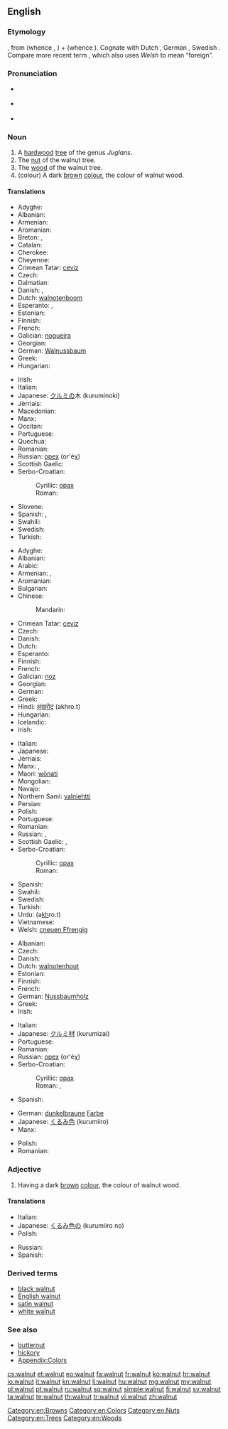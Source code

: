 {{wikipedia}}
{{wikibooks|Cookbook:Walnut|Walnut}}
==English==

===Etymology===
{{etyl|ang}} {{term|walhhnutu|lang=ang}}, from {{etyl|gem-pro|en}} {{recons|walhaz||Celt, Roman, foreigner|lang=gem-pro}} (whence {{term|Walloon|lang=en}}, {{term|Welsh|lang=en}}) + {{recons|hnutuz|lang=gem-pro}} (whence {{term|nut|lang=en}}).  Cognate with Dutch {{term|walnoot|lang=nl}}, German {{term|Walnuss|lang=de}}, Swedish {{term|valnöt|lang=sv}}. Compare more recent term {{term|Welsh onion|lang=en}}, which also uses ''Welsh'' to mean “foreign”.

===Pronunciation===
* {{a|US}} {{IPA|/ˈwɑlnət/}}
* {{a|UK}} {{IPA|/ˈwɔːlnʌt/}}
* {{audio|en-us-walnut.ogg|Audio (US)}}

===Noun===
{{en-noun}}

# A [[hardwood]] [[tree]] of the genus ''Juglans''.
# The [[nut]] of the walnut tree.
# The [[wood]] of the walnut tree.
# (colour) A dark [[brown]] [[colour]], the colour of walnut wood.
#: {{color panel|3E2A16}}

====Translations====
{{trans-top|tree}}
* Adyghe: {{tø|ady|дэ|tr=da}}
* Albanian: {{t+|sq|arrë}}
* Armenian: {{t-|hy|ընկուզենի|tr=ënkuzeni}}
* Aromanian: {{t-|rup|nuc|m}}
* Breton: {{t+|br|kraoñenn|f}}, {{t-|br|gwezenn-graoñ|f}}
* Catalan: {{t-|ca|noguera|f}}
* Cherokee: {{t-|chr|ᏎᏗ|tr=sedi|sc=Cher}}
* Cheyenne: {{tø|chy|otaesémenôtse}}
* Crimean Tatar: [[ceviz]]
* Czech: {{t-|cs|ořešák|m}}
* Dalmatian: {{tø|dlm|nochiera|f}}
* Danish: {{t-|da|valnøddetræ|n}}, {{t+|da|valnød|c}}
* Dutch: [[walnotenboom]] {{m}}
* Esperanto: {{t-|eo|juglandujo}}, {{t-|eo|juglandarbo}}
* Estonian: {{t-|et|pähklipuu}}
* Finnish: {{t+|fi|pähkinäpuu}}
* French: {{t+|fr|noyer|m}}
* Galician: [[nogueira]] {{f}}
* Georgian: {{t-|ka|კაკალი|sc=Geor|tr=kakali}}
* German: [[Walnussbaum]] {{m}}
* Greek: {{t+|el|καρυδιά|f|tr=karydiá}}
* Hungarian: {{t+|hu|diófa}}
{{trans-mid}}
* Irish: {{t-|ga|crann gallchnó|m}}
* Italian: {{t+|it|noce|m}}
* Japanese: [[クルミ]]の木 (kuruminoki)
* Jèrriais: {{tø|roa-jer|nouoyi|m}}
* Macedonian: {{t-|mk|орев|m|tr=órev}}
* Manx: {{t-|gv|billey galchro}}
* Occitan: {{t+|oc|noguièr}}
* Portuguese: {{t+|pt|nogueira|f}}
* Quechua: {{t-|qu|tuqti}}
* Romanian: {{t+|ro|nuc|m}}
* Russian: [[орех]] (or'éχ) {{m}}
* Scottish Gaelic: {{t-|gd|crann ghall-chnò|m}}
* Serbo-Croatian:
*: Cyrillic: [[орах#Serbo-Croatian|орах]] {{m}}
*: Roman: {{t-|sh|orah|m|alt=òrah}}
* Slovene: {{t+|sl|oreh|m}}
* Spanish: {{t+|es|nogal|m}}, {{t-|es|noguera|f}}
* Swahili: {{t-|sw|mjozi}}
* Swedish: {{t-|sv|valnötsträ|n}}
* Turkish: {{t+|tr|ceviz}}
{{trans-bottom}}

{{trans-top|nut}}
* Adyghe: {{tø|ady|дэ|tr=da}}
* Albanian: {{t+|sq|arrë}}
* Arabic: {{qualifier|collective}} {{t-|ar|جوز|tr=jawz}}
* Armenian: {{t-|hy|պոպոք|tr=popok'}}, {{t-|hy|ընկույզ|tr=ënkuyz}}
* Aromanian: {{t-|rup|nucã|f}}
* Bulgarian: {{t+|bg|орех|m}}
* Chinese:
*: Mandarin: {{t|cmn|核桃|tr=hétao|sc=Hant}}
* Crimean Tatar: [[ceviz]]
* Czech: {{t-|cs|vlašský ořech|m}}
* Danish: {{t+|da|valnød|c}}
* Dutch: {{t+|nl|walnoot|m}}
* Esperanto: {{t-|eo|juglando}}
* Finnish: {{t+|fi|saksanpähkinä}}
* French: {{t+|fr|noix|f}}
* Galician: [[noz]] {{f}}
* Georgian: {{t-|ka|ნიგოზი|sc=Geor|tr=nigozi}}
* German: {{t+|de|Walnuss|f}}
* Greek: {{t+|el|καρύδι|n|tr=karýdi}}
* Hindi: [[अखरोट]] (akhro.t) {{m}}
* Hungarian: {{t+|hu|dió}}
* Icelandic: {{t-|is|valhneta|f}}
* Irish: {{t-|ga|gallchnó}}
{{trans-mid}}
* Italian: {{t+|it|noce|f}}
* Japanese: {{t-|ja|クルミ|tr=kurumi}}
* Jèrriais: {{tø|roa-jer|nouoyi|m}}
* Manx: {{t-|gv|cro frangagh}}, {{t-|gv|galchro}}
* Maori: [[wōnati]]
* Mongolian: {{t|mn|грек самар |sc=Cyrl}}
* Navajo: {{tø|nv|haʼałtsédii}}
* Northern Sami: [[valniehtti]]
* Persian: {{t+|fa|گردو}}
* Polish: {{t-|pl|orzech włoski}}
* Portuguese: {{t+|pt|noz|f}}
* Romanian: {{t+|ro|nucă|f}}
* Russian: {{t-|ru|грецкий орех|m|tr=gréckij oréx}}, {{t+|ru|орех|m|tr=oréx}}
* Scottish Gaelic: {{t-|gd|cnò Fhrangach|f}}, {{t-|gd|gall-chnò|f}}
* Serbo-Croatian:
*: Cyrillic: [[орах#Serbo-Croatian|орах]] {{m}}
*: Roman: {{t-|sh|orah|m|alt=òrah}}
* Spanish: {{t+|es|nuez|f}}
* Swahili: {{t-|sw|jozi}}
* Swedish: {{t+|sv|valnöt|c}}
* Turkish: {{t+|tr|ceviz}}
* Urdu: {{ur-Arab|[[اخروٹ]]}} (a<u>kh</u>ro.t) {{m}}
* Vietnamese: {{t|vi|óc chó}}
* Welsh: [[cneuen Ffrengig]] {{f}}
{{trans-bottom}}

{{trans-top|wood}}
* Albanian: {{t+|sq|arrishtë}}
* Czech: {{t-|cs|vlašský ořech|m}}
* Danish: {{t-|da|valnøddetræ|n}}
* Dutch: [[walnotenhout]] {{n}}
* Estonian: {{t-|et|pähklipuu}}
* Finnish: {{t+|fi|pähkinäpuu}}
* French: {{t+|fr|noyer|m}}
* German: [[Nussbaumholz]] {{n}}
* Greek: {{t+|el|καρυδιά|f|tr=karydiá}}
* Irish: {{t-|ga|adhmad gallchnó|m}}
{{trans-mid}}
* Italian: {{t+|it|noce|m}}
* Japanese: [[クルミ]][[材]] (kurumizai)
* Portuguese: {{t+|pt|nogueira|f}}
* Romanian: {{t+|ro|nuc|m}}
* Russian: [[орех]] (or'éχ) {{m}}
* Serbo-Croatian:
*: Cyrillic: [[орах#Serbo-Croatian|орах]] {{m}}
*: Roman: {{t-|sh|orah|m|alt=òrah}}, {{t-|sh|orahovina|f|alt=òrahovina}}
* Spanish: {{t+|es|nogal|m}}
{{trans-bottom}}

{{trans-top|colour}}
* German: [[dunkelbraun]]e [[Farbe]] {{f}}
* Japanese: [[くるみ]][[色]] (kurumiiro)
* Manx: {{t-|gv|daah galchro}}
{{trans-mid}}
* Polish: {{t-|pl|orzech włoski}}
* Romanian: {{qualifier|regional}} {{t-|ro|nuciu}}
{{trans-bottom}}

===Adjective===
{{en-adj|-}}

# Having a dark [[brown]] [[colour]], the colour of walnut wood.

====Translations====
{{trans-top|colour}}
* Italian: {{t+|it|noce}}
* Japanese: [[くるみ]][[色]]の (kurumiiro no)
* Polish: {{t+|pl|orzechowy}}
{{trans-mid}}
* Russian: {{t+|ru|ореховый}}
* Spanish: {{t+|es|nogal}}
{{trans-bottom}}

===Derived terms===
* [[black walnut]]
* [[English walnut]]
* [[satin walnut]]
* [[white walnut]]

===See also===
* [[butternut]]
* [[hickory]]
* [[Appendix:Colors]]

[[Category:en:Browns]]
[[Category:en:Colors]]
[[Category:en:Nuts]]
[[Category:en:Trees]]
[[Category:en:Woods]]

[[cs:walnut]]
[[et:walnut]]
[[eo:walnut]]
[[fa:walnut]]
[[fr:walnut]]
[[ko:walnut]]
[[hr:walnut]]
[[io:walnut]]
[[it:walnut]]
[[kn:walnut]]
[[li:walnut]]
[[hu:walnut]]
[[mg:walnut]]
[[my:walnut]]
[[pl:walnut]]
[[pt:walnut]]
[[ru:walnut]]
[[sq:walnut]]
[[simple:walnut]]
[[fi:walnut]]
[[sv:walnut]]
[[ta:walnut]]
[[te:walnut]]
[[th:walnut]]
[[tr:walnut]]
[[vi:walnut]]
[[zh:walnut]]